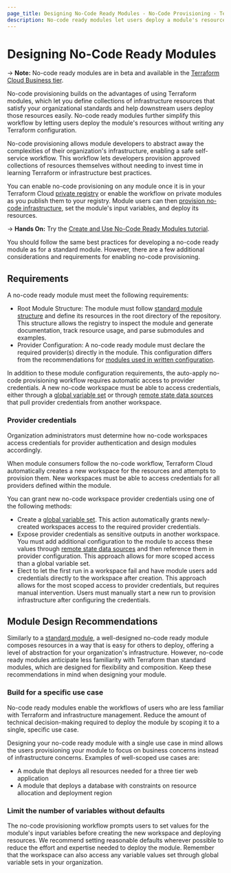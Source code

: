 ```yaml
---
page_title: Designing No-Code Ready Modules - No-Code Provisioning - Terraform Cloud
description: No-code ready modules let users deploy a module's resources without writing configuration. Prepare modules for no-code ready provisioning.
---
```


# Designing No-Code Ready Modules

-> **Note:** No-code ready modules are in beta and available in the [Terraform Cloud Business tier](https://www.hashicorp.com/products/terraform/pricing).

No-code provisioning builds on the advantages of using Terraform modules, which let you define collections of infrastructure resources that satisfy your organizational standards and help downstream users deploy those resources easily. No-code ready modules further simplify this workflow by letting users deploy the module's resources without writing any Terraform configuration. 

No-code provisioning allows module developers to abstract away the complexities of their organization's infrastructure, enabling a safe self-service workflow. This workflow lets developers provision approved collections of resources themselves without needing to invest time in learning Terraform or infrastructure best practices.

You can enable no-code provisioning on any module once it is in your Terraform Cloud [private registry](/cloud-docs/registry) or enable the workflow on private modules as you publish them to your registry. Module users can then [provision no-code infrastructure](/cloud-docs/no-code-provisioning/provisioning), set the module's input variables, and deploy its resources.

-> **Hands On:** Try the [Create and Use No-Code Ready Modules tutorial](https://learn.hashicorp.com/tutorials/terraform/no-code-provisioning).

You should follow the same best practices for developing a no-code ready module as for a standard module. However, there are a few additional considerations and requirements for enabling no-code provisioning.

## Requirements

A no-code ready module must meet the following requirements:
* Root Module Structure: The module must follow [standard module structure](/language/modules/develop/structure) and define its resources in the root directory of the repository. This structure allows the registry to inspect the module and generate documentation, track resource usage, and parse submodules and examples.
* Provider Configuration: A no-code ready module must declare the required provider(s) directly in the module. This configuration differs from the recommendations for [modules used in written configuration](/language/modules/develop/providers#legacy-shared-modules-with-provider-configurations).

In addition to these module configuration requirements, the auto-apply no-code provisioning workflow requires automatic access to provider credentials. A new no-code workspace must be able to access credentials, either through a [global variable set](/cloud-docs/workspaces/variables/managing-variables#variable-sets) or through [remote state data sources](/language/state/remote-state-data) that pull provider credentials from another workspace.  

### Provider credentials

Organization administrators must determine how no-code workspaces access credentials for provider authentication and design modules accordingly.

When module consumers follow the no-code workflow, Terraform Cloud automatically creates a new workspace for the resources and attempts to provision them. New workspaces must be able to access credentials for all providers defined within the module. 

You can grant new no-code workspace provider credentials using one of the following methods:

* Create a [global variable set](https://learn.hashicorp.com/tutorials/terraform/cloud-create-variable-set?in=terraform/cloud-get-started). This action automatically grants newly-created workspaces access to the required provider credentials. 
* Expose provider credentials as sensitive outputs in another workspace. You must add additional configuration to the module to access these values through [remote state data sources](/language/state/remote-state-data) and then reference them in provider configuration. This approach allows for more scoped access than a global variable set. 
* Elect to let the first run in a workspace fail and have module users add credentials directly to the workspace after creation. This approach allows for the most scoped access to provider credentials, but requires manual intervention. Users must manually start a new run to provision infrastructure after configuring the credentials.

## Module Design Recommendations

Similarly to a [standard module](/language/modules/develop#when-to-write-a-module), a well-designed no-code ready module composes resources in a way that is easy for others to deploy, offering a level of abstraction for your organization's infrastructure. However, no-code ready modules anticipate less familiarity with Terraform than standard modules, which are designed for flexibility and composition. Keep these recommendations in mind when designing your module.

### Build for a specific use case

No-code ready modules enable the workflows of users who are less familiar with Terraform and infrastructure management. Reduce the amount of technical decision-making required to deploy the module by scoping it to a single, specific use case. 

Designing your no-code ready module with a single use case in mind allows the users provisioning your module to focus on business concerns instead of infrastructure concerns. Examples of well-scoped use cases are:
* A module that deploys all resources needed for a three tier web application
* A module that deploys a database with constraints on resource allocation and deployment region

### Limit the number of variables without defaults

The no-code provisioning workflow prompts users to set values for the module's input variables before creating the new workspace and deploying resources. We recommend setting reasonable defaults wherever possible to reduce the effort and expertise needed to deploy the module. Remember that the workspace can also access any variable values set through global variable sets in your organization.
